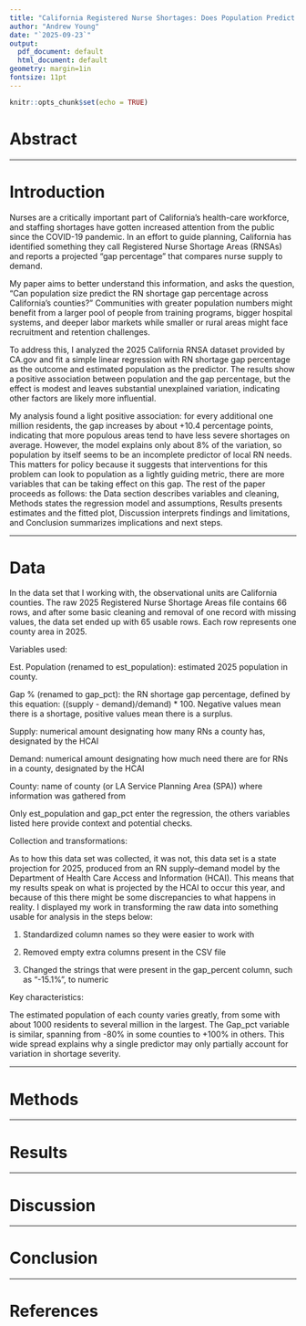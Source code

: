 ```yaml
---
title: "California Registered Nurse Shortages: Does Population Predict Gap Percentage?"
author: "Andrew Young"
date: "`2025-09-23`"
output:
  pdf_document: default
  html_document: default
geometry: margin=1in
fontsize: 11pt
---
```


```r
knitr::opts_chunk$set(echo = TRUE)
```

# Abstract


---

# Introduction

Nurses are a critically important part of California’s health-care workforce, and staffing shortages have gotten increased attention from the public since the COVID-19 pandemic. In an effort to guide planning, California has identified something they call Registered Nurse Shortage Areas (RNSAs) and reports a projected “gap percentage” that compares nurse supply to demand.

My paper aims to better understand this information, and asks the question, "Can population size predict the RN shortage gap percentage across California’s counties?" Communities with greater population numbers might benefit from a larger pool of people from training programs, bigger hospital systems, and deeper labor markets while smaller or rural areas might face recruitment and retention challenges.

To address this, I analyzed the 2025 California RNSA dataset provided by CA.gov and fit a simple linear regression with RN shortage gap percentage as the outcome and estimated population as the predictor. The results show a positive association between population and the gap percentage, but the effect is modest and leaves substantial unexplained variation, indicating other factors are likely more influential.

My analysis found a light positive association: for every additional one million residents, the gap increases by about +10.4 percentage points, indicating that more populous areas tend to have less severe shortages on average. However, the model explains only about 8% of the variation, so population by itself seems to be an incomplete predictor of local RN needs. This matters for policy because it suggests that interventions for this problem can look to population as a lightly guiding metric, there are more variables that can be taking effect on this gap. The rest of the paper proceeds as follows: the Data section describes variables and cleaning, Methods states the regression model and assumptions, Results presents estimates and the fitted plot, Discussion interprets findings and limitations, and Conclusion summarizes implications and next steps.

---

# Data

In the data set that I working with, the observational units are California counties. The raw 2025 Registered Nurse Shortage Areas file contains 66 rows, and after some basic cleaning and removal of one record with missing values, the data set ended up with 65 usable rows. Each row represents one county area in 2025.

Variables used:

Est. Population (renamed to est_population): estimated 2025 population in county.

Gap % (renamed to gap_pct): the RN shortage gap percentage, defined by this equation: ((supply - demand)/demand) * 100. Negative values mean there is a shortage, positive values mean there is a surplus.

Supply: numerical amount designating how many RNs a county has, designated by the HCAI

Demand: numerical amount designating how much need there are for RNs in a county, designated by the HCAI

County: name of county (or LA Service Planning Area (SPA)) where information was gathered from

Only est_population and gap_pct enter the regression, the others variables listed here provide context and potential checks.

Collection and transformations:

As to how this data set was collected, it was not, this data set is a state projection for 2025, produced from an RN supply–demand model by the Department of Health Care Access and Information (HCAI). This means that my results speak on what is projected by the HCAI to occur this year, and because of this there might be some discrepancies to what happens in reality. I displayed my work in transforming the raw data into something usable for analysis in the steps below:

1. Standardized column names so they were easier to work with

2. Removed empty extra columns present in the CSV file

3. Changed the strings that were present in the gap_percent column, such as “-15.1%”, to numeric

Key characteristics:

The estimated population of each county varies greatly, from some with about 1000 residents to several million in the largest. The Gap_pct variable is similar, spanning from -80% in some counties to +100% in others. This wide spread explains why a single predictor may only partially account for variation in shortage severity.

---

# Methods


---

# Results


---

# Discussion


---

# Conclusion


---

# References



